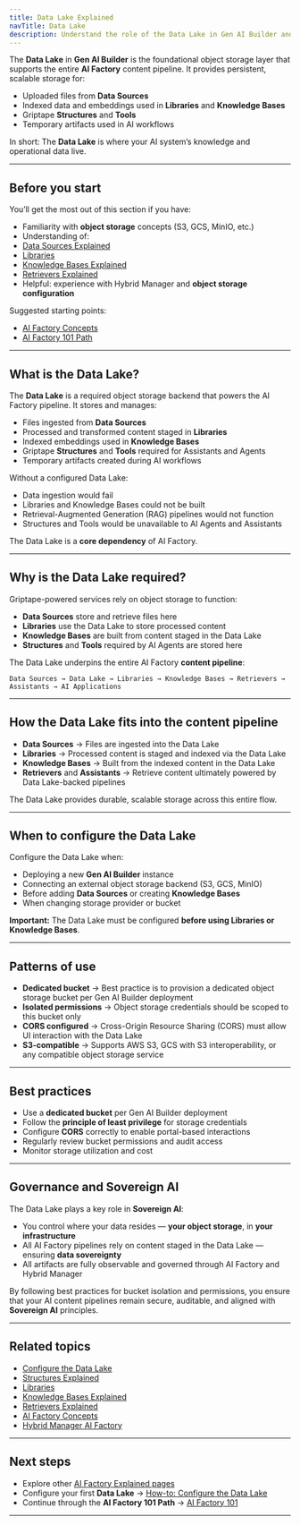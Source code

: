 ```yaml
---
title: Data Lake Explained
navTitle: Data Lake
description: Understand the role of the Data Lake in Gen AI Builder and how it supports AI Factory content pipelines.
---
```



The **Data Lake** in **Gen AI Builder** is the foundational object storage layer that supports the entire **AI Factory** content pipeline.
It provides persistent, scalable storage for:

- Uploaded files from **Data Sources**
- Indexed data and embeddings used in **Libraries** and **Knowledge Bases**
- Griptape **Structures** and **Tools**
- Temporary artifacts used in AI workflows

In short:
The **Data Lake** is where your AI system’s knowledge and operational data live.

---

## Before you start

You’ll get the most out of this section if you have:

- Familiarity with **object storage** concepts (S3, GCS, MinIO, etc.)
- Understanding of:
- [Data Sources Explained](structures-explained)
- [Libraries](../../../builder/libraries)
- [Knowledge Bases Explained](knowledge-bases-explained)
- [Retrievers Explained](retrievers-explained)
- Helpful: experience with Hybrid Manager and **object storage configuration**

Suggested starting points:

- [AI Factory Concepts](ai-factory-concepts)
- [AI Factory 101 Path](../paths/101)

---

## What is the Data Lake?

The **Data Lake** is a required object storage backend that powers the AI Factory pipeline.
It stores and manages:

- Files ingested from **Data Sources**
- Processed and transformed content staged in **Libraries**
- Indexed embeddings used in **Knowledge Bases**
- Griptape **Structures** and **Tools** required for Assistants and Agents
- Temporary artifacts created during AI workflows

Without a configured Data Lake:

- Data ingestion would fail
- Libraries and Knowledge Bases could not be built
- Retrieval-Augmented Generation (RAG) pipelines would not function
- Structures and Tools would be unavailable to AI Agents and Assistants

The Data Lake is a **core dependency** of AI Factory.

---

## Why is the Data Lake required?

Griptape-powered services rely on object storage to function:

- **Data Sources** store and retrieve files here
- **Libraries** use the Data Lake to store processed content
- **Knowledge Bases** are built from content staged in the Data Lake
- **Structures** and **Tools** required by AI Agents are stored here

The Data Lake underpins the entire AI Factory **content pipeline**:

```
Data Sources → Data Lake → Libraries → Knowledge Bases → Retrievers → Assistants → AI Applications
```

---

## How the Data Lake fits into the content pipeline

- **Data Sources** → Files are ingested into the Data Lake
- **Libraries** → Processed content is staged and indexed via the Data Lake
- **Knowledge Bases** → Built from the indexed content in the Data Lake
- **Retrievers** and **Assistants** → Retrieve content ultimately powered by Data Lake-backed pipelines

The Data Lake provides durable, scalable storage across this entire flow.

---

## When to configure the Data Lake

Configure the Data Lake when:

- Deploying a new **Gen AI Builder** instance
- Connecting an external object storage backend (S3, GCS, MinIO)
- Before adding **Data Sources** or creating **Knowledge Bases**
- When changing storage provider or bucket

**Important:** The Data Lake must be configured **before using Libraries or Knowledge Bases**.

---

## Patterns of use

- **Dedicated bucket** → Best practice is to provision a dedicated object storage bucket per Gen AI Builder deployment
- **Isolated permissions** → Object storage credentials should be scoped to this bucket only
- **CORS configured** → Cross-Origin Resource Sharing (CORS) must allow UI interaction with the Data Lake
- **S3-compatible** → Supports AWS S3, GCS with S3 interoperability, or any compatible object storage service

---

## Best practices

- Use a **dedicated bucket** per Gen AI Builder deployment
- Follow the **principle of least privilege** for storage credentials
- Configure **CORS** correctly to enable portal-based interactions
- Regularly review bucket permissions and audit access
- Monitor storage utilization and cost

---

## Governance and Sovereign AI

The Data Lake plays a key role in **Sovereign AI**:

- You control where your data resides — **your object storage**, in **your infrastructure**
- All AI Factory pipelines rely on content staged in the Data Lake — ensuring **data sovereignty**
- All artifacts are fully observable and governed through AI Factory and Hybrid Manager

By following best practices for bucket isolation and permissions, you ensure that your AI content pipelines remain secure, auditable, and aligned with **Sovereign AI** principles.

---

## Related topics

- [Configure the Data Lake](../../../how-to/gen-ai/configure-datalake)
- [Structures Explained](structures-explained)
- [Libraries](../../../builder/libraries)
- [Knowledge Bases Explained](knowledge-bases-explained)
- [Retrievers Explained](retrievers-explained)
- [AI Factory Concepts](ai-factory-concepts)
- [Hybrid Manager AI Factory](../../../../hybrid-manager/ai-factory)

---

## Next steps

- Explore other [AI Factory Explained pages](.)
- Configure your first **Data Lake** → [How-to: Configure the Data Lake](../../../how-to/gen-ai/configure-datalake)
- Continue through the **AI Factory 101 Path** → [AI Factory 101](../paths/101)

---
